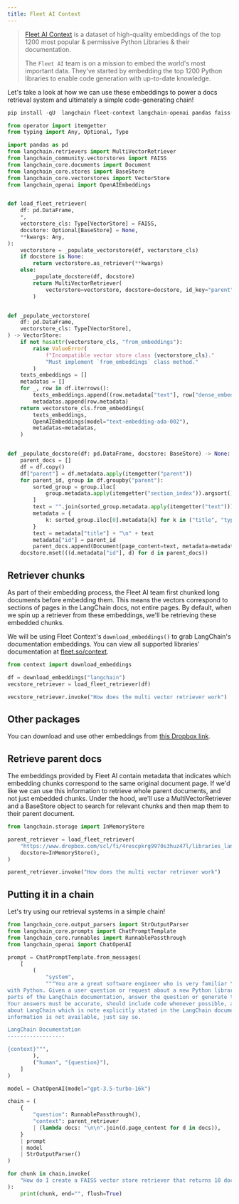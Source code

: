 ```yaml
---
title: Fleet AI Context
---
```


>[Fleet AI Context](https://www.fleet.so/context) is a dataset of high-quality embeddings of the top 1200 most popular & permissive Python Libraries & their documentation.
>
>The `Fleet AI` team is on a mission to embed the world's most important data. They've started by embedding the top 1200 Python libraries to enable code generation with up-to-date knowledge.

Let's take a look at how we can use these embeddings to power a docs retrieval system and ultimately a simple code-generating chain!

```python
pip install -qU  langchain fleet-context langchain-openai pandas faiss-cpu # faiss-gpu for CUDA supported GPU
```

```python
from operator import itemgetter
from typing import Any, Optional, Type

import pandas as pd
from langchain.retrievers import MultiVectorRetriever
from langchain_community.vectorstores import FAISS
from langchain_core.documents import Document
from langchain_core.stores import BaseStore
from langchain_core.vectorstores import VectorStore
from langchain_openai import OpenAIEmbeddings


def load_fleet_retriever(
    df: pd.DataFrame,
    *,
    vectorstore_cls: Type[VectorStore] = FAISS,
    docstore: Optional[BaseStore] = None,
    **kwargs: Any,
):
    vectorstore = _populate_vectorstore(df, vectorstore_cls)
    if docstore is None:
        return vectorstore.as_retriever(**kwargs)
    else:
        _populate_docstore(df, docstore)
        return MultiVectorRetriever(
            vectorstore=vectorstore, docstore=docstore, id_key="parent", **kwargs
        )


def _populate_vectorstore(
    df: pd.DataFrame,
    vectorstore_cls: Type[VectorStore],
) -> VectorStore:
    if not hasattr(vectorstore_cls, "from_embeddings"):
        raise ValueError(
            f"Incompatible vector store class {vectorstore_cls}."
            "Must implement `from_embeddings` class method."
        )
    texts_embeddings = []
    metadatas = []
    for _, row in df.iterrows():
        texts_embeddings.append((row.metadata["text"], row["dense_embeddings"]))
        metadatas.append(row.metadata)
    return vectorstore_cls.from_embeddings(
        texts_embeddings,
        OpenAIEmbeddings(model="text-embedding-ada-002"),
        metadatas=metadatas,
    )


def _populate_docstore(df: pd.DataFrame, docstore: BaseStore) -> None:
    parent_docs = []
    df = df.copy()
    df["parent"] = df.metadata.apply(itemgetter("parent"))
    for parent_id, group in df.groupby("parent"):
        sorted_group = group.iloc[
            group.metadata.apply(itemgetter("section_index")).argsort()
        ]
        text = "".join(sorted_group.metadata.apply(itemgetter("text")))
        metadata = {
            k: sorted_group.iloc[0].metadata[k] for k in ("title", "type", "url")
        }
        text = metadata["title"] + "\n" + text
        metadata["id"] = parent_id
        parent_docs.append(Document(page_content=text, metadata=metadata))
    docstore.mset(((d.metadata["id"], d) for d in parent_docs))
```

## Retriever chunks

As part of their embedding process, the Fleet AI team first chunked long documents before embedding them. This means the vectors correspond to sections of pages in the LangChain docs, not entire pages. By default, when we spin up a retriever from these embeddings, we'll be retrieving these embedded chunks.

We will be using Fleet Context's `download_embeddings()` to grab LangChain's documentation embeddings. You can view all supported libraries' documentation at [fleet.so/context](https://fleet.so/context).

```python
from context import download_embeddings

df = download_embeddings("langchain")
vecstore_retriever = load_fleet_retriever(df)
```

```python
vecstore_retriever.invoke("How does the multi vector retriever work")
```

## Other packages

You can download and use other embeddings from [this Dropbox link](https://www.dropbox.com/scl/fo/54t2e7fogtixo58pnlyub/h?rlkey=tne16wkssgf01jor0p1iqg6p9&dl=0).

## Retrieve parent docs

The embeddings provided by Fleet AI contain metadata that indicates which embedding chunks correspond to the same original document page. If we'd like we can use this information to retrieve whole parent documents, and not just embedded chunks. Under the hood, we'll use a MultiVectorRetriever and a BaseStore object to search for relevant chunks and then map them to their parent document.

```python
from langchain.storage import InMemoryStore

parent_retriever = load_fleet_retriever(
    "https://www.dropbox.com/scl/fi/4rescpkrg9970s3huz47l/libraries_langchain_release.parquet?rlkey=283knw4wamezfwiidgpgptkep&dl=1",
    docstore=InMemoryStore(),
)
```

```python
parent_retriever.invoke("How does the multi vector retriever work")
```

## Putting it in a chain

Let's try using our retrieval systems in a simple chain!

```python
from langchain_core.output_parsers import StrOutputParser
from langchain_core.prompts import ChatPromptTemplate
from langchain_core.runnables import RunnablePassthrough
from langchain_openai import ChatOpenAI

prompt = ChatPromptTemplate.from_messages(
    [
        (
            "system",
            """You are a great software engineer who is very familiar \
with Python. Given a user question or request about a new Python library called LangChain and \
parts of the LangChain documentation, answer the question or generate the requested code. \
Your answers must be accurate, should include code whenever possible, and should assume anything \
about LangChain which is note explicitly stated in the LangChain documentation. If the required \
information is not available, just say so.

LangChain Documentation
------------------

{context}""",
        ),
        ("human", "{question}"),
    ]
)

model = ChatOpenAI(model="gpt-3.5-turbo-16k")

chain = (
    {
        "question": RunnablePassthrough(),
        "context": parent_retriever
        | (lambda docs: "\n\n".join(d.page_content for d in docs)),
    }
    | prompt
    | model
    | StrOutputParser()
)
```

```python
for chunk in chain.invoke(
    "How do I create a FAISS vector store retriever that returns 10 documents per search query"
):
    print(chunk, end="", flush=True)
```

